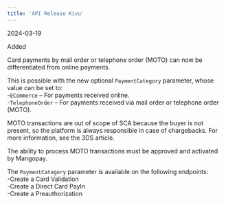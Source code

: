 ```yaml
---  
title: 'API Release Kivu'  
---  
```

<span class="date">2024-03-19</span>  
  
  
<div class="pill pill-green">Added</div>  
  

Card payments by mail order or telephone order (MOTO) can now be differentiated from online payments.  

This is possible with the new optional `PaymentCategory` parameter, whose value can be set to:  
-`ECommerce` – For payments received online.   
-`TelephoneOrder` – For payments received via mail order or telephone order (MOTO).   

MOTO transactions are out of scope of SCA because the buyer is not present, so the platform is always responsible in case of chargebacks. For more information, see the 3DS article.   

The ability to process MOTO transactions must be approved and activated by Mangopay.  

The `PaymentCategory` parameter is available on the following endpoints:  
-Create a Card Validation  
-Create a Direct Card PayIn  
-Create a Preauthorization